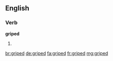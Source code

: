 ==English==

===Verb===
'''griped'''

# {{en-past of|gripe}}

[[br:griped]]
[[de:griped]]
[[fa:griped]]
[[fr:griped]]
[[mg:griped]]